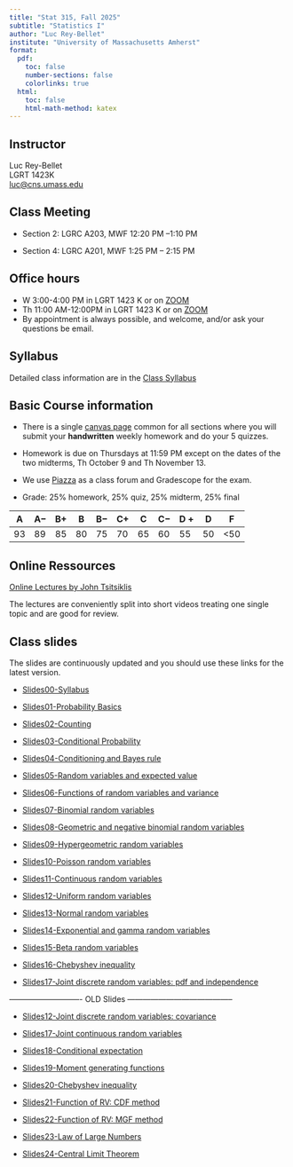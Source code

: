 ```yaml
---
title: "Stat 315, Fall 2025"
subtitle: "Statistics I"
author: "Luc Rey-Bellet"
institute: "University of Massachusetts Amherst"
format:
  pdf:
    toc: false
    number-sections: false
    colorlinks: true
  html:
    toc: false
    html-math-method: katex
---
```


##  Instructor 

Luc Rey-Bellet  
LGRT 1423K  
<luc@cns.umass.edu>


## Class Meeting

- Section 2:  LGRC A203, MWF 12:20 PM --1:10 PM  

- Section 4:  LGRC A201, MWF 1:25 PM -- 2:15 PM 

## Office hours

  - W 3:00-4:00 PM in LGRT 1423 K or on [ZOOM](https://umass-amherst.zoom.us/my/luc.reybellet.office.hours)
  - Th 11:00 AM-12:00PM  in LGRT 1423 K or on [ZOOM](https://umass-amherst.zoom.us/my/luc.reybellet.office.hours)
  - By appointment is always possible, and welcome, and/or ask your questions be email.

## Syllabus 

Detailed class information are in the [Class Syllabus](https://umamherst.instructure.com/courses/31946/assignments/syllabus)


##  Basic Course information

- There is a single [canvas page](https://umamherst.instructure.com/courses/31946) common for all sections where you will submit your **handwritten** weekly homework and do your 5 quizzes. 

- Homework is due on Thursdays at 11:59 PM  except on the dates of the two midterms, Th October 9 and Th November 13.    

- We use [Piazza](https://piazza.com/class/meyhwccwkpw66c) as a class forum and Gradescope for the exam.

- Grade: 25% homework, 25% quiz, 25% midterm, 25% final

| A  |A$-$  |B+  | B  |B$-$  | C+ | C  |C$-$  |D + | D  |  F |
|----|----|----|----|----|----|----|----|----|----|----|
|93  |89  | 85 | 80 | 75 | 70 | 65 | 60 | 55 | 50 |<50 |


<!-- 
## Teaching assistants:

There are 3 course wide TA's. 


 Help sessions are held every day in the evening.

+ Monday:  5:30pm - 6:30pm (LGRT 206) Mst Afsana Mimi
+ Tuesday: 4:15pm - 5:15pm (LGRC A301) Cheng Wang
+ Wednesday: 5:30pm - 6:30pm (LGRT 171) Mst Afsana Mimi
+ Thursday: 4:15pm - 5:15pm (LGRC A301) Rui Chen
+ Friday: 5:30pm - 6:30pm (LGRT 206) Rui Chen


## Supplementary Instruction 


 + Tuesday-Thursday 5:30 pm - 6:45 pm (Room TBA) Auden Cote-LHeureux (Worksheets with solution will be provided).  -->


## Online Ressources 

[Online Lectures by John Tsitsiklis](https://www.youtube.com/playlist?list=PLUl4u3cNGP60hI9ATjSFgLZpbNJ7myAg6)

The lectures are conveniently split into short videos treating one single topic and are good for review.


## Class slides

The slides are continuously updated and you should use these links for the latest version.

+ [Slides00-Syllabus](https://luc-umass.github.io/pdf/NSlides25-00.pdf)

+ [Slides01-Probability Basics](https://luc-umass.github.io/pdf/NSlides25-01.pdf)

+ [Slides02-Counting](https://luc-umass.github.io/pdf/NSlides25-02.pdf)

+ [Slides03-Conditional Probability](https://luc-umass.github.io/pdf/NSlides25-03.pdf)

+ [Slides04-Conditioning and Bayes rule](https://luc-umass.github.io/pdf/NSlides25-04.pdf)

+ [Slides05-Random variables and expected value](https://luc-umass.github.io/pdf/NSlides25-05.pdf)

+ [Slides06-Functions of random variables and variance](https://luc-umass.github.io/pdf/NSlides25-06.pdf)

+ [Slides07-Binomial random variables](https://luc-umass.github.io/pdf/NSlides25-07.pdf)

+ [Slides08-Geometric and negative binomial random variables](https://luc-umass.github.io/pdf/NSlides25-08.pdf)

+ [Slides09-Hypergeometric random variables](https://luc-umass.github.io/pdf/NSlides25-09.pdf)

+ [Slides10-Poisson random variables](https://luc-umass.github.io/pdf/NSlides25-10.pdf)

+ [Slides11-Continuous random variables](https://luc-umass.github.io/pdf/NSlides25-11.pdf)

+ [Slides12-Uniform random variables](https://luc-umass.github.io/pdf/NSlides25-12.pdf)

+ [Slides13-Normal random variables](https://luc-umass.github.io/pdf/NSlides25-13.pdf)

+ [Slides14-Exponential and gamma random variables](https://luc-umass.github.io/pdf/NSlides25-14.pdf)

+ [Slides15-Beta random variables](https://luc-umass.github.io/pdf/NSlides25-15.pdf)

+ [Slides16-Chebyshev inequality](https://luc-umass.github.io/pdf/NSlides25-16.pdf)

+ [Slides17-Joint discrete random variables: pdf and independence](https://luc-umass.github.io/pdf/NSlides25-17.pdf)


---------------------------- OLD Slides -----------------------------------------



+ [Slides12-Joint discrete random variables: covariance](https://luc-umass.github.io/pdf/Slides25-12.pdf)

+ [Slides17-Joint continuous random variables](https://luc-umass.github.io/pdf/Slides25-17.pdf)

+ [Slides18-Conditional expectation](https://luc-umass.github.io/pdf/Slides25-18.pdf)

+ [Slides19-Moment generating functions](https://luc-umass.github.io/pdf/Slides25-19.pdf)

+ [Slides20-Chebyshev inequality](https://luc-umass.github.io/pdf/Slides25-20.pdf)

+ [Slides21-Function of RV: CDF method](https://luc-umass.github.io/pdf/Slides25-21.pdf)

+ [Slides22-Function of RV: MGF method](https://luc-umass.github.io/pdf/Slides25-22.pdf)

+ [Slides23-Law of Large Numbers](https://luc-umass.github.io/pdf/Slides25-23.pdf)

+ [Slides24-Central Limit Theorem](https://luc-umass.github.io/pdf/Slides25-24.pdf)


<!-- ## Course Description
This course provides a calculus based introduction to probability (an emphasis on probabilistic concepts used in statistical modeling). Coverage includes 
basic axioms of probability, sample spaces, counting rules, conditional probability, independence, random variables (and various associated discrete and 
continuous distributions), expectation, variance, covariance and correlation, probability inequalities, the central limit theorem, the Poisson approximation, 
sampling distributions, concentration inequalities and non-asymptotic statistics.

##  Learning objectives
Develop a working knowledge of the basic concepts in probability (mean, variance, covariance, conditional probability, independence, Bayes theorem, etc.) 
as well as the basic probability models (the classical discrete and continuous random variables and their interpretation as modeling tools). 
Learn multivariate analysis. Understand and apply the law of large numbers and the central limit theorem.

## Prerequisites
Two semesters of single variable calculus (Math 131-132) or the equivalent, with a grade of ``C" or better in Math 132. 
Math 233 is strongly recommended but not required; in particular, multivariable integration will be introduced/reviewed mid-semester.


## Required materials:
The official text is **Mathematical Statistics with Applications**, Authors: Wackerly, Mendenhall, Schaeffer (ISBN-13: 978-0495110811), Edition: 7th. 
Some additional material will also be made freely available through the class Canvas site. 
--> 

<!--
## Weekly syllabus (subject to adjustments)


| Week          | Sections (Class)| Comments       |
|---------------|----------------|-----------------|
|#1: 1/30        | 2.1-2.3        |                 |
|#2: 2/4, 2/6   | 2.4-2.7.       | Add/Drop 2/5    | 
|#3: 2/11, 2/13 | 2.8-2.12.      |                 |
|#4: 2/18,      | 2.12, 3.1-3.3  | **Quizz 1** (2/18): 2.1-2.8|
|#5: 2/25, 2/27 | 3.4-3.8.       |                 |
|#6: 3/4, 3/6   |5.1-5.8 discrete|                 |             
|#7: 3/11,3/13  |4.1-4.6         |**Quizz 2** (3/11): 2.9-2.12,3.1-3.8 |           
| Spring Break  |                | Relax and enjoy!|
|#8: 3/25, 3/27 |4.1-4.6, 5.2-5.4         |**Quizz 3**(3/27):|
|#9: 4/1, 4/3   |5.5-5.8,    |  Drop with W 4/3|
|#10: 4/8, 4/10 |5.11 -3.9, 3.11|  **Quizz 4** (4/10)   |            
|#11: 4/15, 4/17|4.9-4.10.         |                  |
|#12: 4/22, 4/24|6.3-6.5        |  **Quizz 5**  (4/24)    |
|#13: 4/29, 5/1 | 7.3, 7.5 + LLN |                  |   
|#14: 5/6, 5/8  | 7.2, Review		|  **Quizz 6**  (5/8)    |
|#15: 5/15      |                | **Final**

-->

<!-- ## Homework (30%)

Here are the instructions to sign-up on Webassign []()
The WebAssign homeworks are due roughly once a week, usually Friday night (unless otherwise specified).  There is no drop-HW policy, but you can submit answers up to 5 days late for a 25% penalty (on submitted problems). Keep in mind, however, of the material you will be quizzed on.  Make sure to follow the up-to-date HW due dates on your Canvas/Webassign pages.


## Quizzes (35%)
There will be 6 **in-class** quizzes, usually about 30 minutes and 2 problems in length. You can bring up **1 page (8.5 by 11 inches) of hand-written notes 
single-sided** and a calculator. No internet-based devices are allowed. The lowest quiz will be dropped. Make sure to follow the up-to-date quiz dates 
on your Canvas page.  The quizzes will be uploaded into gradescope and graded there.  You gradescope class is <https://www.gradescope.com/courses/965889> and 
is linked to canvas, you will be enrolled automatically. 


## Final Exam (30%)
The uniform (all-section) final exam is tentatively scheduled for \textbf{TBA}. This may change so keep track of the date on your Spire page. You can bring **a 
single page of (8.5 by 11 inches)  hand-written notes double-sided**, no calculator.  No internet devices are allowed.  The $z$-table from the book will 
be included with your exam booklet, if it is needed. The exam will cover all the material from the main textbook (the sections covered in Chapters 2-7),
which is also the material covered in WebAssign. The questions on the exam will be very similar in style to the quiz questions and WebAssign questions. 
Look at your Canvas page for old exams and other relevant information.



##  In-class attendance (5%)
Regular attendance and participation is required. This being said, stuff happens and I understand if you miss a class her or there, but regular presence is needed.

-->

<!--
## Grading Scheme

  + Quizzes: 35%
  + Final exam: 30%
  + WebAssign Homework: 30% 
  + In-class attendance/particpation: 5%
  +  Number-to-letter conversion: These cutoffs might be slightly adjusted, but only in the downward direction, after the final exam.
    
| A  |A$-$  |B+  | B  |B$-$  | C+ | C  |C$-$  |D + | D  |  F |
|----|----|----|----|----|----|----|----|----|----|----|
|93  |89  | 85 | 80 | 75 | 70 | 65 | 60 | 55 | 50 |<50 |
    -->
    
<!--
##  Drop, Withdrawal, and Incomplete

  + The last day to drop/add with no record is February 5th. 
  + The last day to drop with a W is April 3th.
  + An incomplete is possible only if all of the following apply: (1) you have a compelling personal reason, e.g., serious illness; (2) your work so far 
    would receive a passing grade; and (3) there is a good chance you will  complete the course with a passing grade within the allotted time. Thus, *expecting to fail the class is no reason to ask for an incomplete*.

<!--
## Absence during quizz/exams

  +  You should contact me at the beginning of the semester if you must miss a quiz or exam due to religious observance. 
  +  If you must miss a quiz or exam due to medical reasons, you should notify me at least two weeks in advance of the exam. 
  + If you have a medical or non-medical emergency, you should notify me as soon as possible. In either case, barring exceptional circumstances, 
    you need to provide documentation, for example from your medical provider or the Dean of Students. You need not disclose any details, but there must 
    be enough information to allow the absence to be excused.
  + If you have a final exam conflict that entitles you to a make-up exam from me (for example, three final exams in one day and our exam is in the middle), 
    you must notify me at least 2 weeks in advance to schedule the make-up after the regular exam time. You must also provide proof of conflict from the 
    Registrar's office. Make sure to not book any travel during exams. Travel is not an excuse to miss the exam.
  +  It is impossible to anticipate all of the possible things that can occur. In case of an exceptional event beyond those covered above, contact me 
    and explain the problem. You should be prepared to provide a written statement if necessary.


## Inclusion:
This page  <https://www.umass.edu/studentlife/advocacy-inclusion-support>  links  to support centers for different groups of students. 


##  Class etiquette statement:

+ Except for emergency, do not send text messages/emails or
  make/receive phone calls during lectures.
+  If you arrive late to class, sit in the first seat you can find
  so as not to disturb others, and do not come up to the front of the
  room to pick up or hand in papers.
+ You can use laptops and tablets during class provided that you
  do not disturb your fellow classmates or my lectures. They are not allowed during exams.
+ Please read *Guidelines for Classroom Civility and Respect*: <http://www.umass.edu/dean_students/campus-policies/classroom>


## Accommodation statement 

The University of Massachusetts Amherst is committed to providing an equal educational opportunity for all students. If you have a documented physical, 
psychological, or learning disability on file with Disability Services (DS), you may be eligible for reasonable academic accommodations to help you 
succeed in this course. If you have a documented disability that requires an accommodation, please notify me within the first two weeks of the semester 
so that we may make appropriate arrangements.

## Academic honesty statement 

Since the integrity of the academic enterprise of any institution of higher education requires honesty in scholarship and research, academic honesty is 
required of all students at the University of Massachusetts Amherst. Academic dishonesty is prohibited in all programs of the University. Academic dishonesty 
includes but is not limited to: cheating, fabrication, plagiarism, and facilitating dishonesty. Appropriate sanctions may be imposed on any student who has 
committed an act of academic dishonesty. Instructors should take reasonable steps to address academic misconduct.  Any person who has reason to believe that 
a student has committed academic dishonesty should bring such information to the attention of the appropriate course instructor as soon as possible. Instances 
of academic dishonesty not related to a specific course should be brought to the attention of the appropriate department Head or Chair. Since students are 
expected to be familiar with this policy and the commonly accepted standards of academic integrity, ignorance of such standards is not normally sufficient 
evidence of lack of intent, see <http://www.umass.edu/dean_students/codeofconduct/acadhonesty/>. Seeking answers from websites like Chegg, Discord, etc is a 
clear violation of the academic honesty policy, while submitting course materials to these sites or similar ones is a violation of the instructor’s copyright. 



## Title IX statement

In accordance with Title IX of the Education Amendments of 1972 that prohibits gender-based discrimination in educational settings that receive federal funds, 
the University of Massachusetts Amherst is committed to providing a safe learning environment for all students, free from all forms of discrimination, including 
sexual assault, sexual harassment, domestic violence, dating violence, stalking, and retaliation. This includes interactions in person or online through digital 
platforms and social media. Title IX also protects against discrimination on the basis of pregnancy, childbirth, false pregnancy, miscarriage, abortion, or 
related conditions, including recovery. There are resources here on campus to support you. A summary of the available Title IX resources (confidential 
and non-confidential) can be found at the following link:<https://www.umass.edu/titleix/resources>. You do not need to make a formal report to access them. If 
you need immediate support, you are not alone. Free and confidential support is available 24 hours a day / 7 days a week / 365 days a year at the 
SASA Hotline 413-545-0800.  
-->


